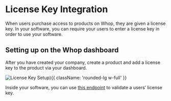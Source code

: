 
<HeroPattern />

<div className='lead'>

# License Key Integration

When users purchase access to products on Whop, they are given a license key. In your software, you can require your users to enter a license key in order to use your software.

## Setting up on the Whop dashboard

After you have created your company, create a product and add a license key to the product via your dashboard.

![License Key Setup](https://i.imgur.com/77Bkxbl.gif)){{ className: 'rounded-lg w-full' }}

Inside your software, you can use [this endpoint](https://dev.whop.com/reference/validate_license) to validate a users’ license key.

</div>
